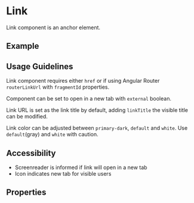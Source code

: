 
<Meta title="Components/Link" />

# Link

Link component is an anchor element.

## Example

<Canvas of={LinkStories.Link}></Canvas>

## Usage Guidelines

Link component requires either `href` or if using Angular Router `routerLinkUrl` with `fragmentId` properties.

Component can be set to open in a new tab with `external` boolean.

Link URL is set as the link title by default, adding `linkTitle` the visible title can be modified.

Link color can be adjusted between `primary-dark`, `default` and `white`. Use `default`(gray) and `white` with caution.

## Accessibility

- Screenreader is informed if link will open in a new tab
- Icon indicates new tab for visible users

## Properties

<ArgTypes of={LinkComponent} />
